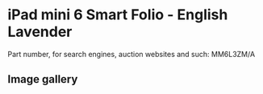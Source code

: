 # iPad mini 6 Smart Folio - English Lavender

Part number, for search engines, auction websites and such: MM6L3ZM/A

## Image gallery

<div style={{ width: "768px" }}>
  <GalleryComponent
    images={[
      {
        original: "/everysource/MM6L3",
        thumbnail: "/everypreview/MM6L3",
      }
    ]}
  />
</div>